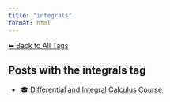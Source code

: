 ```yaml
---
title: "integrals"
format: html
---
```


[⬅ Back to All Tags](../tags.qmd)

## Posts with the **integrals** tag

- [🎓 Differential and Integral Calculus Course](/posts/courses/mathematics/calculus/index.html)
